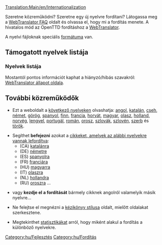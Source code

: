 [[Translation:Main/en/Internationalization]]

Szeretne közreműködni? Szeretne egy új nyelvre fordítani? Látogassa meg a [http://translator.openttd.org/en/faq WebTranslator FAQ] oldalt és olvassa el, hogy mi a fordítás menete. A hivatalos mód az OpenTTD fordításhoz a [[Main/en/WebTranslator3|WebTranslator]].

A nyelvi fájloknak speciális [[Main/en/OpenTTDDevBlackBook/Format of langfiles|formátuma]] van.

=='''Támogatott nyelvek listája'''==

==='''Nyelvek listája'''===
Mostantól pontos információt kaphat a hiányzó/hibás szavakról:
[http://translator.openttd.org/status WebTranslator állapot oldala].

=='''További közreműködők'''==
*Ezt a weboldalt a [[Category/en/Articles in other languages|következő nyelveken]] olvashatja: [[Main/en/Main Page|angol]], [[Main/ca/Pàgina principal|katalán]], [[Main/cs/Hlavní strana|cseh]], [[Main/de/Startseite|német]], [[Main/el/Κύρια πύλη|görög]], [[Main/es/Página principal|spanyol]], [[Main/fi/Etusivu|finn]], [[Main/fr/Accueil|francia]], [[Main/hr/Glavna stranica|horvát]], [[Main/hu/Kezdőlap|magyar]], [[Main/it/Pagina principale|olasz]], [[Main/nl/Hoofdpagina|holland]], [[Main/no/Forside|norvég]], [[Main/pl/Strona główna|lengyel]], [[Main/pt/Página principal|portugál]], [[Main/ro/Pagina principală|román]], [[Main/ru/Главная страница|orosz]], [[Main/sk/Hlavná stránka|szlovák]], [[Main/sl/Glavna stran|szlovén]], [[Main/sr/Glavna strana|szerb]] és [[Main/tr/Ana sayfa|török]].

*Segíthet '''befejezni''' azokat a [[Main/en/Articles are being translated into other languages|cikkeket, amelyek az alábbi nyelvekre vannak lefordítva]]:
**(CA) [[Category/ca/Articles traduint-se al català|katalánra]]
**(DE) [[Category/de/Artikel, welche in die deutsche Sprache übersetzt werden|németre]]
**(ES) [[Category/es/Artículos que se están traduciendo al español|spanyolra]]
**(FR) [[Category/fr/À traduire en français|franciára]]
**(HU) [[Category/hu/Fordításban|magyarra]]
**(IT) [[Category/it/Articoli in fase di traduzione|olaszra]]
**(NL) [[Category/nl/Artikelen die worden vertaald|hollandra]]
**(RU) [[Category/ru/Статьи, которые в настоящее время переводятся на русский язык/Ru#Category:Статьи в настоящее время переведенные на русский язык|oroszra]] ...

*vagy '''kezdje el a fordítását''' bármely cikknek angolról valamelyik másik nyelvre...

*Ne felejtse el megnézni a [[Main/en/Manual of Style#Non-english pages|kézikönyv stílusa]] oldalt, mielőtt oldalakat szerkesztene.

*Megtekinthet [[Category/en/Other languages|statisztikákat]] arról, hogy miként alakul a fordítás a különböző nyelvekre.

[[Category:hu/Fejlesztés]][[Category:hu/Fordítás]]